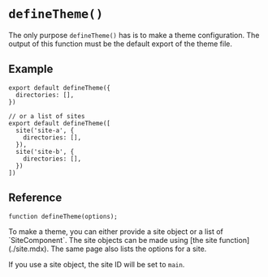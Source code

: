 # `defineTheme()`

The only purpose `defineTheme()` has is to make a theme configuration. The output of this function must be
the default export of the theme file.

## Example

```tsx title="theme.config.tsx"
export default defineTheme({
  directories: [],
})

// or a list of sites
export default defineTheme([
  site('site-a', {
    directories: [],
  }),
  site('site-b', {
    directories: [],
  })
])
```


## Reference

```tsx
function defineTheme(options);
```

<Field title="options" type="SiteOptions | SiteComponent[]" required>
  To make a theme, you can either provide a site object or a list of `SiteComponent`.
  The site objects can be made using [the site function](./site.mdx). The same page also lists the options for a site.

  If you use a site object, the site ID will be set to `main`.
</Field>
